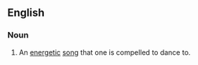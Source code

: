 ==English==

===Noun===
{{en-noun|head=[[toe]] [[tapper]]}}

# {{context|informal|lang=en}} An [[energetic]] [[song]] that one is compelled to dance to.